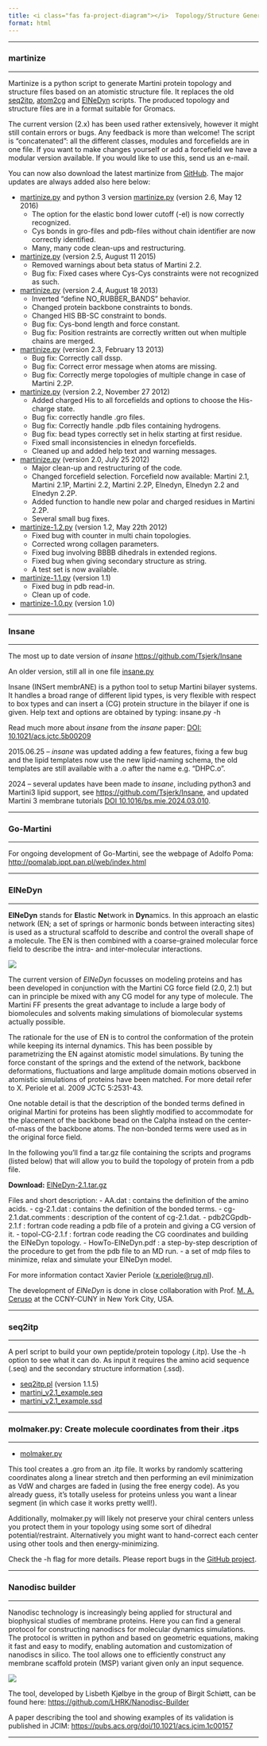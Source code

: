 ```yaml
---
title: <i class="fas fa-project-diagram"></i>  Topology/Structure Generation
format: html
---
```


<hr>

### martinize
<hr>

Martinize is a python script to generate Martini protein topology and structure files based on an atomistic structure file. It replaces the old [seq2itp](#seq2itp), [atom2cg](#atom2cg) and [ElNeDyn](#elnedyn) scripts. The produced topology and structure files are in a format suitable for Gromacs.

The current version (2.x) has been used rather extensively, however it might still contain errors or bugs. Any feedback is more than welcome! The script is "concatenated": all the different classes, modules and forcefields are in one file. If you want to make changes yourself or add a forcefield we have a modular version available. If you would like to use this, send us an e-mail.

You can now also download the latest martinize from [GitHub](https://github.com/cgmartini/martinize.py). The major updates are always added also here below:

-   [martinize.py](https://cgmartini-library.s3.ca-central-1.amazonaws.com/1_Downloads/tools/proteins_and_bilayers/martinize_v_2_6.py) and python 3 version [martinize.py](https://cgmartini-library.s3.ca-central-1.amazonaws.com/1_Downloads/tools/proteins_and_bilayers/martinize_v_2_6_py3.py) (version 2.6, May 12 2016)
    -   The option for the elastic bond lower cutoff (-el) is now correctly recognized.
    -   Cys bonds in gro-files and pdb-files without chain identifier are now correctly identified.
    -   Many, many code clean-ups and restructuring.
-   [martinize.py](https://cgmartini-library.s3.ca-central-1.amazonaws.com/1_Downloads/tools/proteins_and_bilayers/martinize_v_2_5.py) (version 2.5, August 11 2015)
    -   Removed warnings about beta status of Martini 2.2.
    -   Bug fix: Fixed cases where Cys-Cys constraints were not recognized as such.
-   [martinize.py](https://cgmartini-library.s3.ca-central-1.amazonaws.com/1_Downloads/tools/proteins_and_bilayers/martinize_v_2_4.py) (version 2.4, August 18 2013)
    -   Inverted "define NO_RUBBER_BANDS" behavior.
    -   Changed protein backbone constraints to bonds.
    -   Changed HIS BB-SC constraint to bonds.
    -   Bug fix: Cys-bond length and force constant.
    -   Bug fix: Position restraints are correctly written out when multiple chains are merged.
-   [martinize.py](https://cgmartini-library.s3.ca-central-1.amazonaws.com/1_Downloads/tools/proteins_and_bilayers/martinize_v_2_3.py) (version 2.3, February 13 2013)
    -   Bug fix: Correctly call dssp.
    -   Bug fix: Correct error message when atoms are missing.
    -   Bug fix: Correctly merge topologies of multiple change in case of Martini 2.2P.
-   [martinize.py](https://cgmartini-library.s3.ca-central-1.amazonaws.com/1_Downloads/tools/proteins_and_bilayers/martinize_v_2_2.py) (version 2.2, November 27 2012)
    -   Added charged His to all forcefields and options to choose the His-charge state.
    -   Bug fix: correctly handle .gro files.
    -   Bug fix: Correctly handle .pdb files containing hydrogens.
    -   Bug fix: bead types correctly set in helix starting at first residue.
    -   Fixed small inconsistencies in elnedyn forcefields.
    -   Cleaned up and added help text and warning messages.
-   [martinize.py](https://cgmartini-library.s3.ca-central-1.amazonaws.com/1_Downloads/tools/proteins_and_bilayers/martinize_v_2_0.py) (version 2.0, July 25 2012)
    -   Major clean-up and restructuring of the code.
    -   Changed forcefield selection. Forcefield now available: Martini 2.1, Martini 2.1P, Martini 2.2, Martini 2.2P, Elnedyn, Elnedyn 2.2 and Elnedyn 2.2P.
    -   Added function to handle new polar and charged residues in Martini 2.2P.
    -   Several small bug fixes.
-   [martinize-1.2.py](https://cgmartini-library.s3.ca-central-1.amazonaws.com/1_Downloads/tools/proteins_and_bilayers/martinize_v_1_2.py) (version 1.2, May 22th 2012)
    -   Fixed bug with counter in multi chain topologies.
    -   Corrected wrong collagen parameters.
    -   Fixed bug involving BBBB dihedrals in extended regions.
    -   Fixed bug when giving secondary structure as string.
    -   A test set is now available.
-   [martinize-1.1.py](https://cgmartini-library.s3.ca-central-1.amazonaws.com/1_Downloads/tools/proteins_and_bilayers/martinize_v_1_1.py) (version 1.1)
    -   Fixed bug in pdb read-in.
    -   Clean up of code.
-   [martinize-1.0.py](https://cgmartini-library.s3.ca-central-1.amazonaws.com/1_Downloads/tools/proteins_and_bilayers/martinize_v_1_0.py) (version 1.0)

<hr>

### Insane

<hr>

The most up to date version of *insane* <https://github.com/Tsjerk/Insane>

An older version, still all in one file [insane.py](https://cgmartini-library.s3.ca-central-1.amazonaws.com/1_Downloads/tools/proteins_and_bilayers/insane.py)

Insane (INSert membrANE) is a python tool to setup Martini bilayer systems. It handles a broad range of different lipid types, is very flexible with respect to box types and can insert a (CG) protein structure in the bilayer if one is given. Help text and options are obtained by typing: insane.py -h

Read much more about *insane* from the *insane* paper: [DOI: 10.1021/acs.jctc.5b00209](http://pubs.acs.org/doi/abs/10.1021/acs.jctc.5b00209)

2015.06.25 – *insane* was updated adding a few features, fixing a few bug and the lipid templates now use the new lipid-naming schema, the old templates are still available with a .o after the name e.g. “DHPC.o”.

2024 – several updates have been made to *insane*, including python3 and Martini3 lipid support, see <https://github.com/Tsjerk/Insane>, and updated Martini 3 membrane tutorials [DOI 10.1016/bs.mie.2024.03.010](https://doi.org/10.1016/bs.mie.2024.03.010).

<hr>

### Go-Martini

<hr>

For ongoing development of Go-Martini, see the webpage of Adolfo Poma: <http://pomalab.ippt.pan.pl/web/index.html>

<hr>

### ElNeDyn {#elnedyn}

<hr>

**ElNeDyn** stands for **El**astic **Ne**twork in **Dyn**amics. In this approach an elastic network (EN; a set of springs or harmonic bonds between interacting sites) is used as a structural scaffold to describe and control the overall shape of a molecule. The EN is then combined with a coarse-grained molecular force field to describe the intra- and inter-molecular interactions.

![](ElNeDyn.jpeg)

The current version of *ElNeDyn* focusses on modeling proteins and has been developed in conjunction with the Martini CG force field (2.0, 2.1) but can in principle be mixed with any CG model for any type of molecule. The Martini FF presents the great advantage to include a large body of biomolecules and solvents making simulations of biomolecular systems actually possible.

The rationale for the use of EN is to control the conformation of the protein while keeping its internal dynamics. This has been possible by parametrizing the EN against atomistic model simulations. By tuning the force constant of the springs and the extend of the network, backbone deformations, fluctuations and large amplitude domain motions observed in atomistic simulations of proteins have been matched. For more detail refer to X. Periole et al. 2009 JCTC 5:2531-43.

One notable detail is that the description of the bonded terms defined in original Martini for proteins has been slightly modified to accommodate for the placement of the backbone bead on the Calpha instead on the center-of-mass of the backbone atoms. The non-bonded terms were used as in the original force field.

In the following you'll find a tar.gz file containing the scripts and programs (listed below) that will allow you to build the topology of protein from a pdb file.

**Download:** [ElNeDyn-2.1.tar.gz](https://cgmartini-library.s3.ca-central-1.amazonaws.com/1_Downloads/tools/proteins_and_bilayers/ElNeDyn-2.1.tar)

Files and short description: - AA.dat : contains the definition of the amino acids. - cg-2.1.dat : contains the definition of the bonded terms. - cg-2.1.dat.comments : description of the content of cg-2.1.dat. - pdb2CGpdb-2.1.f : fortran code reading a pdb file of a protein and giving a CG version of it. - topol-CG-2.1.f : fortran code reading the CG coordinates and building the ElNeDyn topology. - HowTo-ElNeDyn.pdf : a step-by-step description of the procedure to get from the pdb file to an MD run. - a set of mdp files to minimize, relax and simulate your ElNeDyn model.

For more information contact Xavier Periole ([x.periole\@rug.nl](mailto:%20x.periole@rug.nl)).

The development of *ElNeDyn* is done in close collaboration with Prof. [M. A. Ceruso](http://www.sci.ccny.cuny.edu/~mceruso/) at the CCNY-CUNY in New York City, USA.

<hr>

### seq2itp {#seq2itp}

<hr>

A perl script to build your own peptide/protein topology (.itp). Use the -h option to see what it can do. As input it requires the amino acid sequence (.seq) and the secondary structure information (.ssd).

-   [seq2itp.pl](https://cgmartini-library.s3.ca-central-1.amazonaws.com/1_Downloads/tools/proteins_and_bilayers/seq2itp.pl) (version 1.1.5)
-   [martini_v2.1_example.seq](https://cgmartini-library.s3.ca-central-1.amazonaws.com/1_Downloads/tools/proteins_and_bilayers/martini_v2.1_example.seq)
-   [martini_v2.1_example.ssd](https://cgmartini-library.s3.ca-central-1.amazonaws.com/1_Downloads/tools/proteins_and_bilayers/martini_v2.1_example.ssd)


<hr>

### molmaker.py: Create molecule coordinates from their .itps

<hr>

-   [molmaker.py](https://cgmartini-library.s3.ca-central-1.amazonaws.com/1_Downloads/tools/proteins_and_bilayers/molmaker.py)

This tool creates a .gro from an .itp file. It works by randomly scattering coordinates along a linear stretch and then performing an evil minimization as VdW and charges are faded in (using the free energy code). As you already guess, it's totally useless for proteins unless you want a linear segment (in which case it works pretty well!).

Additionally, molmaker.py will likely not preserve your chiral centers unless you protect them in your topology using some sort of dihedral potential/restraint. Alternatively you might want to hand-correct each center using other tools and then energy-minimizing.

Check the -h flag for more details. Please report bugs in the [GitHub project](https://github.com/mnmelo/molmaker).

<hr>

### Nanodisc builder

<hr>

Nanodisc technology is increasingly being applied for structural and biophysical studies of membrane proteins. Here you can find a general protocol for constructing nanodiscs for molecular dynamics simulations. The protocol is written in python and based on geometric equations, making it fast and easy to modify, enabling automation and customization of nanodiscs in silico. The tool allows one to efficiently construct any membrane scaffold protein (MSP) variant given only an input sequence.

![](nanodisc.gif)

The tool, developed by Lisbeth Kjølbye in the group of Birgit Schiøtt, can be found here: <https://github.com/LHRK/Nanodisc-Builder>

A paper describing the tool and showing examples of its validation is published in JCIM: <https://pubs.acs.org/doi/10.1021/acs.jcim.1c00157>

<hr>


